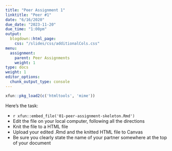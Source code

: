 ```yaml
---
title: "Peer Assignment 1"
linktitle: "Peer #1"
date: "6/16/2020"
due_date: "2023-11-20"
due_time: "1:00pm"
output:
  blogdown::html_page:
    css: "/slides/css/additionalCols.css"
menu:
  assignment:
    parent: Peer Assignments
    weight: 1
type: docs
weight: 1
editor_options: 
  chunk_output_type: console
---
```


```r
xfun::pkg_load2(c('htmltools', 'mime'))
```


:::list
Here's the task:

- <i class="fas fa-file"></i> `r xfun::embed_file('01-peer-assignment-skeleton.Rmd')`
- Edit the file on your local computer, following all the directions
- Knit the file to a HTML file
- Upload your edited .Rmd and the knitted HTML file to Canvas
- Be sure you clearly state the name of your partner somewhere at the top of your document 
:::
